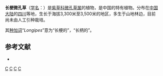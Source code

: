 {{Speciesbox
| genus = Microula
| species = longipes
| authority = W. T. Wang, 1980
}}

'''长梗微孔草'''（[[学名|学名]]：{{lang|la|''Microula longipes''}}）是[[紫草科|紫草科]][[微孔草属|微孔草属]]的植物，是中国的特有植物。分布在[[中国大陆|中国大陆]]的[[四川|四川]]等地，生长于海拔3,300米至3,500米的地区，多生于山地林边，目前尚未由人工引种栽培。

其[[种加词|种加词]]“''Longipes''”意为“长梗的”，“长柄的”。

== 参考文献 ==
<div class="references-small">
* {{cite web| url =http://www.bioinfo.cn/db05/KmzwSpecies.php?action=view&id=2232| title =长梗微孔草| work =《中国高等植物数据库全库》| publisher =中国科学院微生物研究所| author =昆明植物研究所| accessdate =2009-02-23| deadurl =yes| archiveurl =https://web.archive.org/web/20160305043722/http://www.bioinfo.cn/db05/KmzwSpecies.php?action=view&id=2232| archivedate =2016-03-05}}
</div>
{{Taxonbar|from=Q15225909}}

[[Category:微孔草属|C]]
[[Category:1980年描述的植物|C]]
[[Category:中国特有植物|C]]
[[Category:四川植物|C]]

{{植物小作品}}